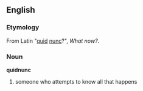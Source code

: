 ==English==
===Etymology===
From Latin "[[quid]] [[nunc]]?", ''What now?''.
===Noun===
'''quidnunc'''

#someone who attempts to know all that happens